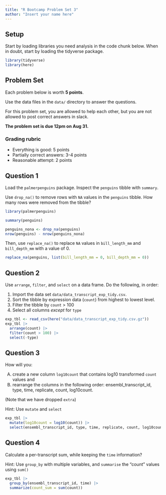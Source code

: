 ```yaml
---
title: "R Bootcamp Problem Set 3"
author: "Insert your name here"
---
```


## Setup

Start by loading libraries you need analysis in the code chunk below.
When in doubt, start by loading the tidyverse package.

```r
library(tidyverse)
library(here)
```

## Problem Set

Each problem below is worth **5 points**.

Use the data files in the `data/` directory to answer the questions.

For this problem set, you are allowed to help each other, but you are not allowed to post correct answers in slack.

**The problem set is due 12pm on Aug 31.**

### Grading rubric

- Everything is good: 5 points
- Partially correct answers: 3-4 points
- Reasonable attempt: 2 points

## Question 1

Load the `palmerpenguins` package. Inspect the `penguins` tibble with `summary`. 

Use `drop_na()` to remove rows with `NA` values in the `penguins` tibble. How many rows were removed from the tibble?


```r
library(palmerpenguins)

summary(penguins)

penguins_nona <- drop_na(penguins)
nrow(penguins) - nrow(penguins_nona)
```

Then, use `replace_na()` to replace `NA` values in `bill_length_mm` and `bill_depth_mm` with a value of 0.

```r
replace_na(penguins, list(bill_length_mm = 0, bill_depth_mm = 0))
```

## Question 2

Use `arrange`, `filter`, and `select` on a data frame. Do the following, in order:

1. Import the data set `data/data_transcript_exp_tidy.csv`. 
2. Sort the tibble by expression data (`count`) from highest to lowest level.
3. Filter the tibble by `count` > 100
4. Select all columns *except* for `type`

```r
exp_tbl <- read_csv(here("data/data_transcript_exp_tidy.csv.gz"))
exp_tbl |>
  arrange(count) |>
  filter(count > 100) |>
  select(-type)

```

## Question 3

How will you:

A) create a new column `log10count` that contains log10 transformed `count` values and
B) rearrange the columns in the following order: ensembl_transcript_id, type, time, replicate, count, log10count.

(Note that we have dropped `extra`)

Hint: Use `mutate` and `select`

```r
exp_tbl |>
  mutate(log10count = log10(count)) |>
  select(ensembl_transcript_id, type, time, replicate, count, log10count)
```

## Question 4

Calculate a per-transcript sum, while keeping the `time` information?

Hint: Use `group_by` with multiple variables, and `summarise` the "count" values using `sum()`

```r
exp_tbl |>
  group_by(ensembl_transcript_id, time) |>
  summarize(count_sum = sum(count))
```